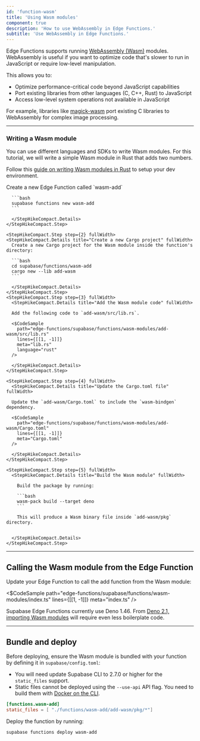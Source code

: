 ```yaml
---
id: 'function-wasm'
title: 'Using Wasm modules'
component: true
description: 'How to use WebAssembly in Edge Functions.'
subtitle: 'Use WebAssembly in Edge Functions.'
---
```


Edge Functions supports running [WebAssembly (Wasm)](https://developer.mozilla.org/en-US/docs/WebAssembly) modules. WebAssembly is useful if you want to optimize code that's slower to run in JavaScript or require low-level manipulation.

This allows you to:

- Optimize performance-critical code beyond JavaScript capabilities
- Port existing libraries from other languages (C, C++, Rust) to JavaScript
- Access low-level system operations not available in JavaScript

For example, libraries like [magick-wasm](/docs/guides/functions/examples/image-manipulation) port existing C libraries to WebAssembly for complex image processing.

---

### Writing a Wasm module

You can use different languages and SDKs to write Wasm modules. For this tutorial, we will write a simple Wasm module in Rust that adds two numbers.

<Admonition type="note">

Follow this [guide on writing Wasm modules in Rust](https://developer.mozilla.org/en-US/docs/WebAssembly/Rust_to_Wasm) to setup your dev environment.

</Admonition>
<StepHikeCompact>
  <StepHikeCompact.Step step={1} fullWidth>
    <StepHikeCompact.Details title="Create a new Edge Function" fullWidth>
      Create a new Edge Function called `wasm-add`
      
      ```bash
      supabase functions new wasm-add
      ```

      </StepHikeCompact.Details>
    </StepHikeCompact.Step>

    <StepHikeCompact.Step step={2} fullWidth>
    <StepHikeCompact.Details title="Create a new Cargo project" fullWidth>
      Create a new Cargo project for the Wasm module inside the function's directory:

      ```bash
      cd supabase/functions/wasm-add
      cargo new --lib add-wasm
      ```

      </StepHikeCompact.Details>
    </StepHikeCompact.Step>
    <StepHikeCompact.Step step={3} fullWidth>
      <StepHikeCompact.Details title="Add the Wasm module code" fullWidth>

      Add the following code to `add-wasm/src/lib.rs`.

      <$CodeSample
        path="edge-functions/supabase/functions/wasm-modules/add-wasm/src/lib.rs"
        lines={[[1, -1]]}
        meta="lib.rs"
        language="rust"
      />

      </StepHikeCompact.Details>
    </StepHikeCompact.Step>

    <StepHikeCompact.Step step={4} fullWidth>
      <StepHikeCompact.Details title="Update the Cargo.toml file" fullWidth>

      Update the `add-wasm/Cargo.toml` to include the `wasm-bindgen` dependency.

      <$CodeSample
        path="edge-functions/supabase/functions/wasm-modules/add-wasm/Cargo.toml"
        lines={[[1, -1]]}
        meta="Cargo.toml"
      />

      </StepHikeCompact.Details>
    </StepHikeCompact.Step>

    <StepHikeCompact.Step step={5} fullWidth>
      <StepHikeCompact.Details title="Build the Wasm module" fullWidth>

        Build the package by running:

        ```bash
        wasm-pack build --target deno
        ```

        This will produce a Wasm binary file inside `add-wasm/pkg` directory.


      </StepHikeCompact.Details>
    </StepHikeCompact.Step>

</StepHikeCompact>

---

## Calling the Wasm module from the Edge Function

Update your Edge Function to call the add function from the Wasm module:

<$CodeSample
path="edge-functions/supabase/functions/wasm-modules/index.ts"
lines={[[1, -1]]}
meta="index.ts"
/>

<Admonition type="note">

Supabase Edge Functions currently use Deno 1.46. From [Deno 2.1, importing Wasm modules](https://deno.com/blog/v2.1) will require even less boilerplate code.

</Admonition>

---

## Bundle and deploy

Before deploying, ensure the Wasm module is bundled with your function by defining it in `supabase/config.toml`:

<Admonition type="note">

- You will need update Supabase CLI to 2.7.0 or higher for the `static_files` support.
- Static files cannot be deployed using the `--use-api` API flag. You need to build them with [Docker on the CLI](/docs/guides/functions/quickstart#step-6-deploy-to-production).

</Admonition>

```toml
[functions.wasm-add]
static_files = [ "./functions/wasm-add/add-wasm/pkg/*"]
```

Deploy the function by running:

```bash
supabase functions deploy wasm-add
```
